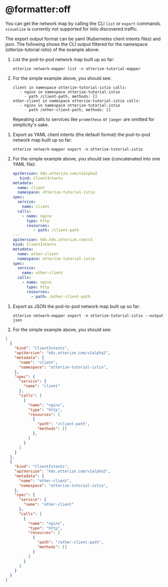 # @formatter:off

You can get the network map by calling the CLI `list` or `export` commands. `visualize` is currently not supported for Istio
discovered traffic.

The export output format can be yaml (Kubernetes client intents files) and json.
The following shows the CLI output filtered for the namespace (otterize-tutorial-istio) of the example above.


<Tabs>
  <TabItem value="list" label="List">

1. List the pod-to-pod network map built up so far:

   ```shell
   otterize network-mapper list -n otterize-tutorial-mapper
   ```
2. For the simple example above, you should see:
   ```shell
   client in namespace otterize-tutorial-istio calls:
      - nginx in namespace otterize-tutorial-istio
        - path /client-path, methods: []
   other-client in namespace otterize-tutorial-istio calls:
      - nginx in namespace otterize-tutorial-istio
        - path /other-client-path, methods: []
   ```
    Repeating calls to services like `prometheus` or `jaeger` are omitted for simplicity's sake.
</TabItem>
  <TabItem value="intents" label="Export as intents">

1. Export as YAML client intents (the default format) the pod-to-pod network map built up so far:

   ```shell
   otterize network-mapper export -n otterize-tutorial-istio
   ```
2. For the simple example above, you should see (concatenated into one YAML file):
   ```yaml
   apiVersion: k8s.otterize.com/v1alpha2
      kind: ClientIntents
   metadata:
     name: client
     namespace: otterize-tutorial-istio
   spec:
     service:
       name: client
     calls:
       - name: nginx
         type: http
         resources:
            - path: /client-path
   ---
   apiVersion: k8s.k8s.otterize.com/v1
   kind: ClientIntents
   metadata:
     name: other-client
     namespace: otterize-tutorial-istio
   spec:
     service:
       name: other-client
     calls:
       - name: nginx
         type: http
         resources:
           - path: /other-client-path
   ```

</TabItem>
  <TabItem value="json" label="Export as JSON">

1. Export as JSON the pod-to-pod network map built up so far:
   ```shell
   otterize network-mapper export -n otterize-tutorial-istio --output json
   ```
2. For the simple example above, you should see:

```json
[
  {
    "kind": "ClientIntents",
    "apiVersion": "k8s.otterize.com/v1alpha2",
    "metadata": {
      "name": "client",
      "namespace": "otterize-tutorial-istio",
    },
    "spec": {
      "service": {
        "name": "client"
      },
      "calls": [
        {
          "name": "nginx",
          "type": "http",
          "resources": [
            {
              "path": "/client-path",
              "methods": []
            },
          ]
        }
      ]
    }
  },
  {
    "kind": "ClientIntents",
    "apiVersion": "k8s.otterize.com/v1alpha2",
    "metadata": {
      "name": "other-client",
      "namespace": "otterize-tutorial-istio",
    },
    "spec": {
      "service": {
        "name": "other-client"
      },
      "calls": [
        {
          "name": "nginx",
          "type": "http",
          "resources": [
            {
              "path": "/other-client-path",
              "methods": []
            }
          ]
        }
      ]
    }
  }
]
```

</TabItem>
</Tabs>
